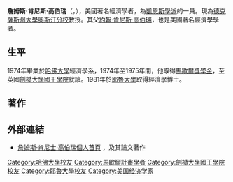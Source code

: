 '''詹姆斯·肯尼斯·高伯瑞'''（{{lang-en|James Kenneth Galbraith}}，{{bd|1952年|1月29日|||catIdx=Galbraith, James Kenneth}}），美國著名經濟學者，為[[凱恩斯學派|凱恩斯學派]]的一員。現為[[德克薩斯州大學奧斯汀分校|德克薩斯州大學奧斯汀分校]]教授。其父[[約翰·肯尼斯·高伯瑞|約翰·肯尼斯·高伯瑞]]，也是美國著名經濟學學者。
==生平==
1974年畢業於[[哈佛大學|哈佛大學]]經濟學系，1974年至1975年間，他取得[[馬歇爾獎學金|馬歇爾獎學金]]，至英國[[劍橋大學國王學院|劍橋大學國王學院]]就讀。1981年於[[耶魯大學|耶魯大學]]取得經濟學博士。

==著作==
==外部連結==
* [http://www.utexas.edu/lbj/directory/faculty/james-galbraith 詹姆斯·肯尼士·高伯瑞個人首頁] {{Wayback|url=http://www.utexas.edu/lbj/directory/faculty/james-galbraith |date=20160508034921 }}，及其論文著作
{{Authority control}}
{{DEFAULTSORT:Galbraith, James Kenneth}}
[[Category:哈佛大學校友|Category:哈佛大學校友]]
[[Category:馬歇爾計畫學者|Category:馬歇爾計畫學者]]
[[Category:劍橋大學國王學院校友|Category:劍橋大學國王學院校友]]
[[Category:耶魯大學校友|Category:耶魯大學校友]]
[[Category:美国经济学家|Category:美国经济学家]]